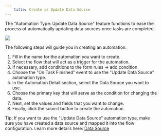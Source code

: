 ```yaml
---
    title: Create or Update Data Source
---
```

The "Automation Type: Update Data Source" feature functions to ease the process of automatically updating data sources once tasks are completed.

![](https://t3837933.p.clickup-attachments.com/t3837933/002e8edb-706d-4c6b-a8fd-c0d2ca41f6b4/image.png)

The following steps will guide you in creating an automation:
1. Fill in the name for the automation you want to create.
2. Select the flow that will act as a trigger for the automation.
3. If necessary, add conditions to the form rules -> add condition.
4. Choose the "On Task Finished" event to use the "Update Data Source" automation type.
5. In the Automation Detail section, select the Data Source you want to use.
6. Choose the primary key that will serve as the condition for changing the data.
7. Next, set the values and fields that you want to change.
8. Finally, click the submit button to create the automation.

Tip: If you want to use the "Update Data Source" automation type, make sure you have created a data source and mapped it into the flow configuration. Learn more details here: [Data Source](https://doc.clickup.com/3837933/p/h/3n3zd-95902/1acc0fd538a5a2f)

